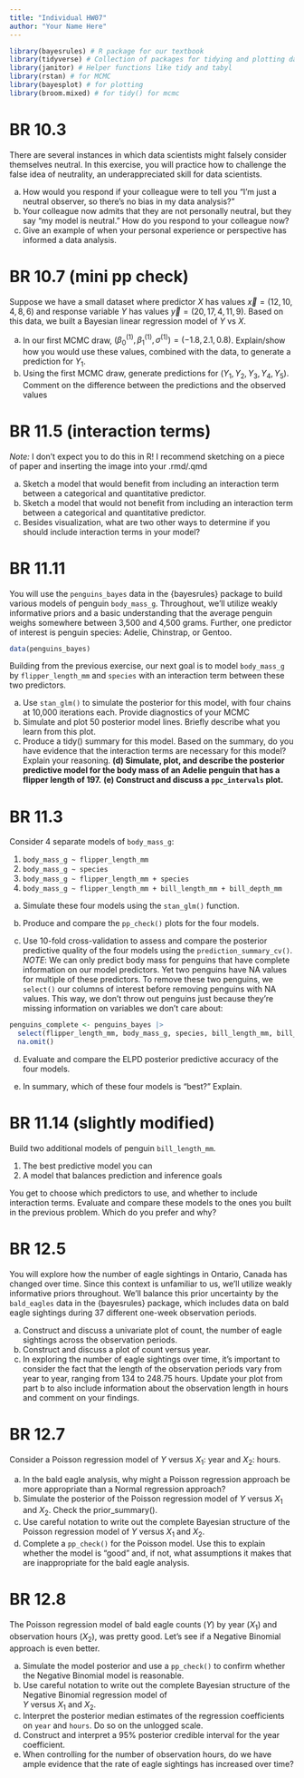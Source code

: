 ```yaml
---
title: "Individual HW07"
author: "Your Name Here"
---
```


```r
library(bayesrules) # R package for our textbook
library(tidyverse) # Collection of packages for tidying and plotting data
library(janitor) # Helper functions like tidy and tabyl
library(rstan) # for MCMC
library(bayesplot) # for plotting
library(broom.mixed) # for tidy() for mcmc
```

# BR 10.3

There are several instances in which data scientists might falsely consider themselves neutral. In this exercise, you will practice how to challenge the false idea of neutrality, an underappreciated skill for data scientists.

(a) How would you respond if your colleague were to tell you “I’m just a neutral observer, so there’s no bias in my data analysis?”
(b) Your colleague now admits that they are not personally neutral, but they say “my model is neutral.” How do you respond to your colleague now?
(c) Give an example of when your personal experience or perspective has informed a data analysis.

# BR 10.7 (mini pp check)

Suppose we have a small dataset where predictor $X$ has values $\vec{x} = (12, 10, 4, 8, 6)$ and response variable $Y$ has values $\vec{y} = (20, 17, 4, 11, 9)$.  Based on this data, we built a Bayesian linear regression model of $Y$ vs $X$. 

(a) In our first MCMC draw, $(\beta_0^{(1)}, \beta_1^{(1)}, \sigma^{(1)}) = (-1.8, 2.1, 0.8)$. Explain/show how you would use these values, combined with the data, to generate a prediction for $Y_1$. 
(b) Using the first MCMC draw, generate predictions for  $(Y_1, Y_2, Y_3, Y_4, Y_5)$. Comment on the difference between the predictions and the observed values

# BR 11.5 (interaction terms)

*Note:* I don't expect you to do this in R! I recommend sketching on a piece of paper and inserting the image into your .rmd/.qmd

(a) Sketch a model that would benefit from including an interaction term between a categorical and quantitative predictor.
(b) Sketch a model that would not benefit from including an interaction term between a categorical and quantitative predictor.
(c) Besides visualization, what are two other ways to determine if you should include interaction terms in your model?

# BR 11.11

You will use the `penguins_bayes` data in the {bayesrules} package to build various models of penguin `body_mass_g`. Throughout, we’ll utilize weakly informative priors and a basic understanding that the average penguin weighs somewhere between 3,500 and 4,500 grams. Further, one predictor of interest is penguin species: Adelie, Chinstrap, or Gentoo. 

```r
data(penguins_bayes)
```

Building from the previous exercise, our next goal is to model `body_mass_g` by `flipper_length_mm` and `species` with an interaction term between these two predictors.

(a) Use `stan_glm()` to simulate the posterior for this model, with four chains at 10,000 iterations each. Provide diagnostics of your MCMC
(b) Simulate and plot 50 posterior model lines. Briefly describe what you learn from this plot.
(c) Produce a tidy() summary for this model. Based on the summary, do you have evidence that the interaction terms are necessary for this model? Explain your reasoning.
**(d) Simulate, plot, and describe the posterior predictive model for the body mass of an Adelie penguin that has a flipper length of 197.**
**(e) Construct and discuss a `ppc_intervals` plot.**

# BR 11.3

Consider 4 separate models of `body_mass_g`:

1. `body_mass_g ~ flipper_length_mm`
2. `body_mass_g ~ species`
3. `body_mass_g ~ flipper_length_mm + species`
4. `body_mass_g ~ flipper_length_mm + bill_length_mm + bill_depth_mm`

(a) Simulate these four models using the `stan_glm()` function.

(b) Produce and compare the `pp_check()` plots for the four models.

(c) Use 10-fold cross-validation to assess and compare the posterior predictive quality of the four models using the `prediction_summary_cv()`. *NOTE*: We can only predict body mass for penguins that have complete information on our model predictors. Yet two penguins have NA values for multiple of these predictors. To remove these two penguins, we `select()` our columns of interest before removing penguins with NA values. This way, we don’t throw out penguins just because they’re missing information on variables we don’t care about:

```r
penguins_complete <- penguins_bayes |>
  select(flipper_length_mm, body_mass_g, species, bill_length_mm, bill_depth_mm) |>
  na.omit() 
```

(d) Evaluate and compare the ELPD posterior predictive accuracy of the four models.

(e) In summary, which of these four models is “best?” Explain.

# BR 11.14 (slightly modified)

Build two additional models of penguin `bill_length_mm`. 
  
  1. The best predictive model you can 
  2. A model that balances prediction and inference goals

You get to choose which predictors to use, and whether to include interaction terms. Evaluate and compare these models to the ones you built in the previous problem. Which do you prefer and why?


# BR 12.5   

You will explore how the number of eagle sightings in Ontario, Canada has changed over time. Since this context is unfamiliar to us, we’ll utilize weakly informative priors throughout. We’ll balance this prior uncertainty by the `bald_eagles` data in the {bayesrules} package, which includes data on bald eagle sightings during 37 different one-week observation periods.

(a) Construct and discuss a univariate plot of count, the number of eagle sightings across the observation periods.
(b) Construct and discuss a plot of count versus year.
(c) In exploring the number of eagle sightings over time, it’s important to consider the fact that the length of the observation periods vary from year to year, ranging from 134 to 248.75 hours. Update your plot from part b to also include information about the observation length in hours and comment on your findings.

# BR 12.7

Consider a Poisson regression model of $Y$ versus $X_1$: year and $X_2$: hours. 

(a) In the bald eagle analysis, why might a Poisson regression approach be more appropriate than a Normal regression approach?
(b) Simulate the posterior of the Poisson regression model of  $Y$ versus $X_1$ and $X_2$. Check the prior_summary().
(c) Use careful notation to write out the complete Bayesian structure of the Poisson regression model of  $Y$ versus $X_1$ and $X_2$.
(d) Complete a `pp_check()` for the Poisson model. Use this to explain whether the model is “good” and, if not, what assumptions it makes that are inappropriate for the bald eagle analysis.

# BR 12.8

The Poisson regression model of bald eagle counts ($Y$) by year ($X_1$) and observation hours ($X_2$), was pretty good. Let’s see if a Negative Binomial approach is even better.

(a) Simulate the model posterior and use a `pp_check()` to confirm whether the Negative Binomial model is reasonable.
(b) Use careful notation to write out the complete Bayesian structure of the Negative Binomial regression model of  
$Y$ versus $X_1$ and $X_2$.
(c) Interpret the posterior median estimates of the regression coefficients on `year` and `hours`. Do so on the unlogged scale.
(d) Construct and interpret a 95% posterior credible interval for the year coefficient.
(e) When controlling for the number of observation hours, do we have ample evidence that the rate of eagle sightings has increased over time?

